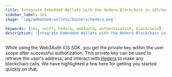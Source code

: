```yaml
---
title: Integrate Embedded Wallets with the Hedera Blockchain in iOS/Swift Applications
sidebar_label: iOS
image: 'img/embedded-wallets/banners/hedera.png'

keywords: [ios, swift, hedera, web3auth, authentication, blockchain]
description: 'Integrate Embedded Wallets with the Hedera Blockchain in iOS/Swift Applications | Embedded Wallets'
---
```



<SEO
  title="Integrate Embedded Wallets with the Hedera Blockchain in iOS/Swift Applications"
  description="Integrate Embedded Wallets with the Hedera Blockchain in iOS/Swift Applications | Embedded Wallets"
  image="https://docs.metamask.io/img/embedded-wallets/banners/hedera.png"
  slug="/embedded-wallets/connect-blockchain/evm/hedera/ios"
/>

While using the Web3Auth iOS SDK, you get the private key within the user scope after successful authorization. This private key can be used to retrieve the user's address, and interact with [Hedera](https://www.hedera.com/) to make any blockchain calls. We have highlighted a few here for getting you started quickly on that.

<EVMInteraction />
